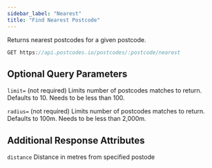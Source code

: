 ```yaml
---
sidebar_label: "Nearest"
title: "Find Nearest Postcode"
---
```


Returns nearest postcodes for a given postcode.

```javascript
GET https://api.postcodes.io/postcodes/:postcode/nearest
```

## Optional Query Parameters

`limit=` (not required) Limits number of postcodes matches to return. Defaults to 10. Needs to be less than 100.

`radius=` (not required) Limits number of postcodes matches to return. Defaults to 100m. Needs to be less than 2,000m.

## Additional Response Attributes

`distance` Distance in metres from specified postode
